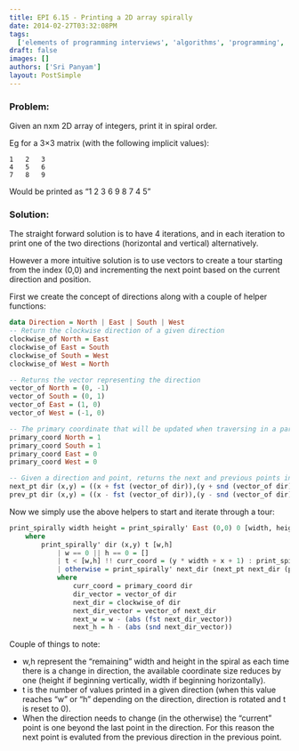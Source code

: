```yaml
---
title: EPI 6.15 - Printing a 2D array spirally
date: 2014-02-27T03:32:08PM
tags:
  ['elements of programming interviews', 'algorithms', 'programming', 'arrays', 'spiral printing']
draft: false
images: []
authors: ['Sri Panyam']
layout: PostSimple
---
```


### Problem:

Given an nxm 2D array of integers, print it in spiral order.

Eg for a 3×3 matrix (with the following implicit values):

```
1	2	3
4	5	6
7	8	9
```

Would be printed as “1 2 3 6 9 8 7 4 5”

### Solution:

The straight forward solution is to have 4 iterations, and in each iteration to print one of the two directions (horizontal and vertical) alternatively.

However a more intuitive solution is to use vectors to create a tour starting from the index (0,0) and incrementing the next point based on the current direction and position.

First we create the concept of directions along with a couple of helper functions:

```haskell showLineNumbers
data Direction = North | East | South | West
-- Return the clockwise direction of a given direction
clockwise_of North = East
clockwise_of East = South
clockwise_of South = West
clockwise_of West = North

-- Returns the vector representing the direction
vector_of North = (0, -1)
vector_of South = (0, 1)
vector_of East = (1, 0)
vector_of West = (-1, 0)

-- The primary coordinate that will be updated when traversing in a particular direction
primary_coord North = 1
primary_coord South = 1
primary_coord East = 0
primary_coord West = 0

-- Given a direction and point, returns the next and previous points in the direction.
next_pt dir (x,y) = ((x + fst (vector_of dir)),(y + snd (vector_of dir)))
prev_pt dir (x,y) = ((x - fst (vector_of dir)),(y - snd (vector_of dir)))
```

Now we simply use the above helpers to start and iterate through a tour:

```haskell showLineNumbers
print_spirally width height = print_spirally' East (0,0) 0 [width, height]
    where
        print_spirally' dir (x,y) t [w,h]
            | w == 0 || h == 0 = []
            | t < [w,h] !! curr_coord = (y * width + x + 1) : print_spirally' dir (next_pt dir (x,y)) (t+1) [w,h]
            | otherwise = print_spirally' next_dir (next_pt next_dir (prev_pt dir (x,y))) 0 [next_w,next_h]
            where
                curr_coord = primary_coord dir
                dir_vector = vector_of dir
                next_dir = clockwise_of dir
                next_dir_vector = vector_of next_dir
                next_w = w - (abs (fst next_dir_vector))
                next_h = h - (abs (snd next_dir_vector))
```

Couple of things to note:

- w,h represent the “remaining” width and height in the spiral as each time there is a change in direction, the available coordinate size reduces by one (height if beginning vertically, width if beginning horizontally).
- t is the number of values printed in a given direction (when this value reaches “w” or “h” depending on the direction, direction is rotated and t is reset to 0).
- When the direction needs to change (in the otherwise) the “current” point is one beyond the last point in the direction. For this reason the next point is evaluted from the previous direction in the previous point.

